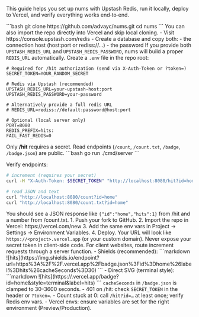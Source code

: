 This guide helps you set up nums with Upstash Redis, run it locally, deploy to Vercel, and verify everything works end‑to‑end.

<Steps>
<Step title="Fork and clone">
  ```bash
  git clone https://github.com/advayc/nums.git
  cd nums
  ```

  <Info>
  You can also import the repo directly into Vercel and skip local cloning.
  </Info>
</Step>

<Step title="Create Redis (Upstash recommended)">
  - Visit https://console.upstash.com/redis
  - Create a database and copy both:
    - the connection host (host:port or rediss://…)
    - the password

  <Tip>
  If you provide both <code>UPSTASH_REDIS_URL</code> and <code>UPSTASH_REDIS_PASSWORD</code>, nums will build a proper <code>REDIS_URL</code> automatically.
  </Tip>
</Step>

<Step title="Configure environment variables">
  Create a <code>.env</code> file in the repo root:

  ```env
  # Required for /hit authorization (send via X-Auth-Token or ?token=)
  SECRET_TOKEN=YOUR_RANDOM_SECRET

  # Redis via Upstash (recommended)
  UPSTASH_REDIS_URL=your-upstash-host:port
  UPSTASH_REDIS_PASSWORD=your-password

  # Alternatively provide a full redis URL
  # REDIS_URL=rediss://default:password@host:port

  # Optional (local server only)
  PORT=8080
  REDIS_PREFIX=hits:
  FAIL_FAST_REDIS=0
  ```

  <Note>
  Only <b>/hit</b> requires a secret. Read endpoints (<code>/count</code>, <code>/count.txt</code>, <code>/badge</code>, <code>/badge.json</code>) are public.
  </Note>
</Step>

<Step title="Run locally">
  ```bash
  go run ./cmd/server
  ```

  Verify endpoints:
  ```bash
  # increment (requires your secret)
  curl -H "X-Auth-Token: $SECRET_TOKEN" "http://localhost:8080/hit?id=home"

  # read JSON and text
  curl "http://localhost:8080/count?id=home"
  curl "http://localhost:8080/count.txt?id=home"
  ```

  <Check>
  You should see a JSON response like <code>&#123;&quot;id&quot;:&quot;home&quot;,&quot;hits&quot;:1&#125;</code> from /hit and a number from /count.txt.
  </Check>
</Step>

<Step title="Deploy to Vercel">
  1. Push your fork to GitHub.
  2. Import the repo in Vercel: https://vercel.com/new
  3. Add the same env vars in Project → Settings → Environment Variables.
  4. Deploy. Your URL will look like <code>https://&lt;project&gt;.vercel.app</code> (or your custom domain).

  <Warning>
  Never expose your secret token in client-side code. For client websites, route increment requests through a server function.
  </Warning>
</Step>

<Step title="Add a badge to your README">
  - Shields (recommended):
  ```markdown
  ![hits](https://img.shields.io/endpoint?url=https%3A%2F%2F<project>.vercel.app%2Fbadge.json%3Fid%3Dhome%26label%3Dhits%26cacheSeconds%3D30)
  ```
  - Direct SVG (terminal style):
  ```markdown
  ![hits](https://<project>.vercel.app/badge?id=home&style=terminal&label=hits)
  ```

  <Tip>
  <code>cacheSeconds</code> in <code>/badge.json</code> is clamped to 30–3600 seconds.
  </Tip>
</Step>
</Steps>

<AccordionGroup>
<Accordion title="Troubleshooting">
  - 401 on /hit: check <code>SECRET_TOKEN</code> in the header or <code>?token=</code>.
  - Count stuck at 0: call <code>/hit?id=…</code> at least once; verify Redis env vars.
  - Vercel envs: ensure variables are set for the right environment (Preview/Production).
</Accordion>
</AccordionGroup>
